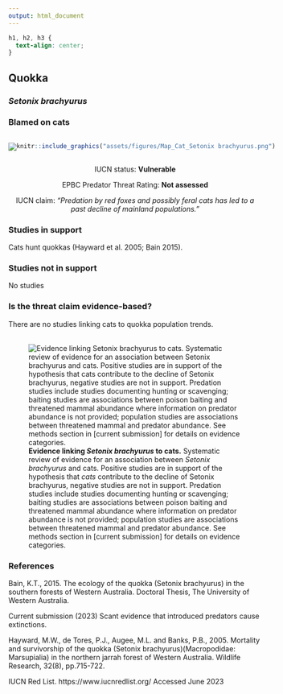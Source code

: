 ```yaml
---
output: html_document
---
```

```css
h1, h2, h3 {
  text-align: center;
}
```

## **Quokka**
### *Setonix brachyurus*
### Blamed on cats

:::: {style="display: flex;"}

[![](assets/photos/Setonix brachyurus.png)](https://www.inaturalist.org/photos/2301295?size=original)

::: {}

:::

::: {}
  ```r
  knitr::include_graphics("assets/figures/Map_Cat_Setonix brachyurus.png")
  ```
:::

::::
<center>
IUCN status: **Vulnerable**

EPBC Predator Threat Rating: **Not assessed**

IUCN claim: *"Predation by red foxes and possibly feral cats has led to a past decline of mainland populations."*

</center>

### Studies in support

Cats hunt quokkas (Hayward et al. 2005; Bain 2015).

### Studies not in support

No studies

### Is the threat claim evidence-based?

There are no studies linking cats to quokka population trends.
<br>
<br>

![**Evidence linking *Setonix brachyurus* to cats.** Systematic review of evidence for an association between *Setonix brachyurus* and cats. Positive studies are in support of the hypothesis that *cats* contribute to the decline of Setonix brachyurus, negative studies are not in support. Predation studies include studies documenting hunting or scavenging; baiting studies are associations between poison baiting and threatened mammal abundance where information on predator abundance is not provided; population studies are associations between threatened mammal and predator abundance. See methods section in [current submission] for details on evidence categories.](assets/figures/Main_Evidence_Cat_Setonix brachyurus.png)

### References



Bain, K.T., 2015. The ecology of the quokka (Setonix brachyurus) in the southern forests of Western Australia. Doctoral Thesis, The University of Western Australia.

Current submission (2023) Scant evidence that introduced predators cause extinctions.

Hayward, M.W., de Tores, P.J., Augee, M.L. and Banks, P.B., 2005. Mortality and survivorship of the quokka (Setonix brachyurus)(Macropodidae: Marsupialia) in the northern jarrah forest of Western Australia. Wildlife Research, 32(8), pp.715-722.

IUCN Red List. https://www.iucnredlist.org/ Accessed June 2023

